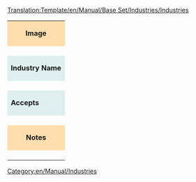 <noinclude>[[Translation:Template/en/Manual/Base Set/Industries/Industries]]</noinclude><!--
This is a Template for Industries. '''DO NOT EDIT THIS PAGE''', edit the specific article instead.
-->
{| cellspacing="3" align="center"
| colspan="2" style="text-align: center;" style="background:#ffdead;" | <center>'''Image'''</center>
|-
| colspan="2" style="text-align: center;" | {{{Image}}}
|-
|style="background:#dfefef;"| '''Industry Name'''
|style="background:#dfefef;"| '''Climates''' 
|- 
| {{{name}}}
| {{{climates}}}
|-
|style="background:#dfefef;"|'''Accepts'''
|style="background:#dfefef;"|'''Produces'''
|-
| {{{accepts}}}
| {{{produces}}}
|-
| colspan="2" style="text-align: center;" style="background:#ffdead;" | <center>'''Notes'''</center>
|-
| colspan="2" | {{{notes}}}
|}

[[Category:en/Manual/Industries]]